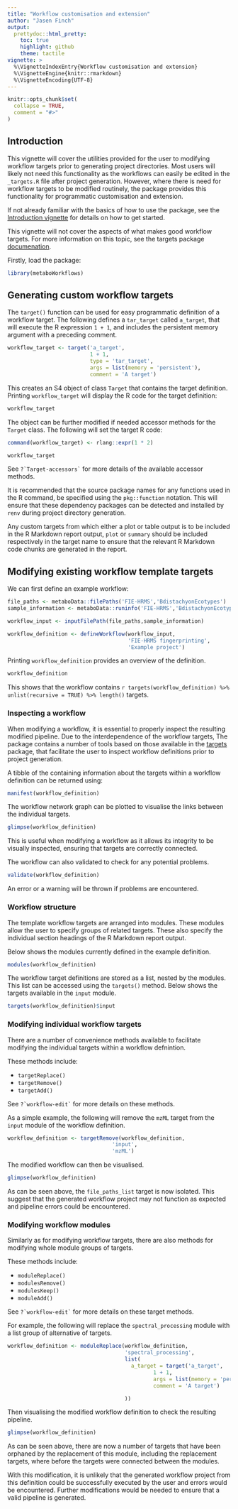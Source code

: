 ```yaml
---
title: "Workflow customisation and extension"
author: "Jasen Finch"
output: 
  prettydoc::html_pretty:
    toc: true
    highlight: github
    theme: tactile
vignette: >
  %\VignetteIndexEntry{Workflow customisation and extension}
  %\VignetteEngine{knitr::rmarkdown}
  %\VignetteEncoding{UTF-8}
---
```


```r
knitr::opts_chunk$set(
  collapse = TRUE,
  comment = "#>"
)
```

## Introduction

This vignette will cover the utilities provided for the user to modifying workflow targets prior to generating project directories.
Most users will likely not need this functionality as the workflows can easily be edited in the `_targets.R` file after project generation.
However, where there is need for workflow targets to be modified routinely, the package provides this functionality for programmatic customisation and extension. 

If not already familiar with the basics of how to use the package, see the [Introduction vignette](metaboWorkflows.html) for details on how to get started.

This vignette will not cover the aspects of what makes good workflow targets. 
For more information on this topic, see the targets package [documenation](https://books.ropensci.org/targets/targets.html).

Firstly, load the package:

```r
library(metaboWorkflows)
```

## Generating custom workflow targets

The `target()` function can be used for easy programmatic definition of a workflow target.
The following defines a `tar_target` called `a_target`, that will execute the R expression `1 + 1`, and includes the persistent memory argument with a preceding comment.

```r
workflow_target <- target('a_target',
                          1 + 1,
                          type = 'tar_target',
                          args = list(memory = 'persistent'), 
                          comment = 'A target')
```

This creates an S4 object of class `Target` that contains the target definition.
Printing `workflow_target` will display the R code for the target definition:

```r
workflow_target
```

The object can be further modified if needed accessor methods for the `Target` class.
The following will set the target R code:

```r
command(workflow_target) <- rlang::expr(1 * 2)

workflow_target
```

See `` ?`Target-accessors` `` for more details of the available accessor methods.

It is recommended that the source package names for any functions used in the R command, be specified using the `pkg::function` notation.
This will ensure that these dependency packages can be detected and installed by `renv` during project directory generation.

Any custom targets from which either a plot or table output is to be included in the R Markdown report output, `plot` or `summary` should be included respectively in the target name to ensure that the relevant R Markdown code chunks are generated in the report. 

## Modifying existing workflow template targets

We can first define an example workflow:

```r
file_paths <- metaboData::filePaths('FIE-HRMS','BdistachyonEcotypes')
sample_information <- metaboData::runinfo('FIE-HRMS','BdistachyonEcotypes')

workflow_input <- inputFilePath(file_paths,sample_information)

workflow_definition <- defineWorkflow(workflow_input,
                                      'FIE-HRMS fingerprinting',
                                      'Example project')
```

Printing `workflow_definition` provides an overview of the definition.

```r
workflow_definition
```

This shows that the workflow contains  `r targets(workflow_definition) %>% unlist(recursive = TRUE) %>% length()` targets.

### Inspecting a workflow

When modifying a workflow, it is essential to properly inspect the resulting modified pipeline. 
Due to the interdependence of the workflow targets,
The package contains a number of tools based on those available in the [targets](https://books.ropensci.org/targets/walkthrough.html#inspect-the-pipeline) package, that facilitate the user to inspect workflow definitions prior to project generation.

A tibble of the containing information about the targets within a workflow definition can be returned using:

```r
manifest(workflow_definition)
```

The workflow network graph can be plotted to visualise the links between the individual targets.

```r
glimpse(workflow_definition)
```

This is useful when modifying a workflow as it allows its integrity to be visually inspected, ensuring that targets are correctly connected.

The workflow can also validated to check for any potential problems.

```r
validate(workflow_definition)
```

An error or a warning will be thrown if problems are encountered.

### Workflow structure

The template workflow targets are arranged into modules.
These modules allow the user to specify groups of related targets.
These also specify the individual section headings of the R Markdown report output. 

Below shows the modules currently defined in the example definition.

```r
modules(workflow_definition)
```

The workflow target definitions are stored as a list, nested by the modules. 
This list can be accessed using the `targets()` method.
Below shows the targets available in the `input` module.

```r
targets(workflow_definition)$input
```

### Modifying individual workflow targets

There are a number of convenience methods available to facilitate modifying the individual targets within a workflow defnintion.

These methods include:

* `targetReplace()`
* `targetRemove()`
* `targetAdd()`

See `` ?`workflow-edit` `` for more details on these methods.

As a simple example, the following will remove the `mzML` target from the `input` module of the workflow definition.

```r
workflow_definition <- targetRemove(workflow_definition,
                                 'input',
                                 'mzML')
```

The modified workflow can then be visualised.

```r
glimpse(workflow_definition)
```

As can be seen above, the `file_paths_list` target is now isolated.
This suggest that the generated workflow project may not function as expected and pipeline errors could be encountered.

### Modifying workflow modules

Similarly as for modifying workflow targets, there are also methods for modifying whole module groups of targets.

These methods include:

* `moduleReplace()`
* `modulesRemove()`
* `modulesKeep()`
* `moduleAdd()`

See `` ?`workflow-edit` `` for more details on these target methods.

For example, the following will replace the `spectral_processing` module with a list group of alternative of targets.

```r
workflow_definition <- moduleReplace(workflow_definition,
                                     'spectral_processing',
                                     list(
                                       a_target = target('a_target',
                                              1 + 1,
                                              args = list(memory = 'persistent'),
                                              comment = 'A target')

                                     ))
```

Then visualising the modified workflow definition to check the resulting pipeline.

```r
glimpse(workflow_definition)
```

As can be seen above, there are now a number of targets that have been orphaned by the replacement of this module, including the replacement targets, where before the targets were connected between the modules.

With this modification, it is unlikely that the generated workflow project from this definition could be successfully executed by the user and errors would be encountered.
Further modifications would be needed to ensure that a valid pipeline is generated.